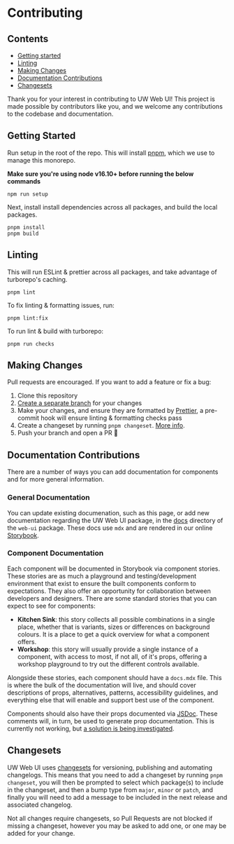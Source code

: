 
<Meta title="Web UI / Guides / Contributing" />

# Contributing

## Contents

- [Getting started](#getting-started)
- [Linting](#linting)
- [Making Changes](#making-changes)
- [Documentation Contributions](#documentation-contributions)
- [Changesets](#changesets)

Thank you for your interest in contributing to UW Web UI!
This project is made possible by contributors like you, and we welcome any
contributions to the codebase and documentation.

## Getting Started

Run setup in the root of the repo. This will install [pnpm](https://pnpm.io/),
which we use to manage this monorepo.

**Make sure you're using node v16.10+ before running the below commands**

```
npm run setup
```

Next, install install dependencies across all packages, and build the local
packages.

```
pnpm install
pnpm build
```

## Linting

This will run ESLint & prettier across all packages, and take advantage of turborepo's caching.

```
pnpm lint
```

To fix linting & formatting issues, run:

```
pnpm lint:fix
```

To run lint & build with turborepo:

```
pnpm run checks
```

## Making Changes

Pull requests are encouraged. If you want to add a feature or fix a bug:

1. Clone this repository
1. [Create a separate branch](https://docs.github.com/en/desktop/contributing-and-collaborating-using-github-desktop/managing-branches)
   for your changes
1. Make your changes, and ensure they are formatted by
   [Prettier](https://prettier.io), a pre-commit hook will ensure linting &
   formatting checks pass
1. Create a changeset by running `pnpm changeset`. [More info](https://github.com/changesets/changesets/blob/main/docs/adding-a-changeset.md).
1. Push your branch and open a PR 🚀

## Documentation Contributions

There are a number of ways you can add documentation for components and for more general information.

### General Documentation

You can update existing documenation, such as this page, or add new
documentation regarding the UW Web UI package, in the [docs](https://github.com/utilitywarehouse/design-systems/tree/main/packages/web-ui/docs) directory
of the `web-ui` package. These docs use `mdx` and are rendered in our online
[Storybook](https://uw-web-ui.vercel.app/).

### Component Documentation

Each component will be documented in Storybook via component stories. These
stories are as much a playground and testing/development environment that exist
to ensure the built components conform to expectations. They also offer an
opportunity for collaboration between developers and designers. There are some
standard stories that you can expect to see for components:

- **Kitchen Sink**: this story collects all possible combinations in a single
  place, whether that is variants, sizes or differences on background colours.
  It is a place to get a quick overview for what a component offers.
- **Workshop**: this story will usually provide a single instance of a
  component, with access to most, if not all, of it's props, offering a
  workshop playground to try out the different controls available.

Alongside these stories, each component should have a `docs.mdx` file. This is
where the bulk of the documentation will live, and should cover descriptions of
props, alternatives, patterns, accessibility guidelines, and everything else
that will enable and support best use of the component.

Components should also have their props documented via
[JSDoc](https://jsdoc.app/). These comments will, in turn, be used to generate
prop documentation. This is currently not working, but
[a solution is being investigated](https://linear.app/utilitywarehouse/issue/UWDS-253/component-props-documentation-scripts).

## Changesets

UW Web UI uses [changesets](https://github.com/changesets/changesets) for
versioning, publishing and automating changelogs. This means that you need to
add a changeset by running `pnpm changeset`, you will then be prompted to select
which package(s) to include in the changeset, and then a bump type from `major`,
`minor` or `patch`, and finally you will need to add a message to be included in
the next release and associated changelog.

Not all changes require changesets, so Pull Requests are not blocked if missing
a changeset, however you may be asked to add one, or one may be added for your
change.
